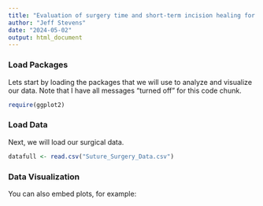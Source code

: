 ```yaml
---
title: "Evaluation of surgery time and short-term incision healing for Largemouth Bass using smooth and barbed absorbable monofilament suture types."
author: "Jeff Stevens"
date: "2024-05-02"
output: html_document
---
```



### Load Packages ###

Lets start by loading the packages that we will use to analyze and visualize our data. Note that I have all messages "turned off" for this code chunk. 

```r

require(ggplot2)


```

### Load Data ###

Next, we will load our surgical data.

```r

datafull <- read.csv("Suture_Surgery_Data.csv")


```

### Data Visualization ###

You can also embed plots, for example:

```r







```












